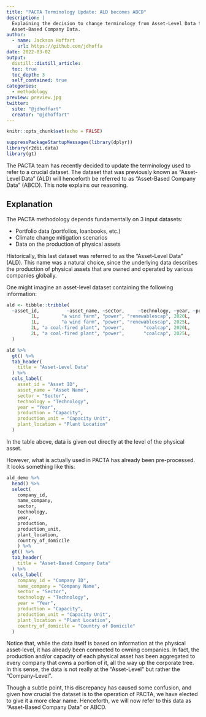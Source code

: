 ```yaml
---
title: "PACTA Terminology Update: ALD becomes ABCD"
description: |
  Explaining the decision to change terminology from Asset-Level Data to 
  Asset-Based Company Data.
author:
  - name: Jackson Hoffart
    url: https://github.com/jdhoffa
date: 2022-03-02
output: 
  distill::distill_article:
  toc: true
  toc_depth: 3
  self_contained: true
categories:
  - methodology
preview: preview.jpg
twitter:
  site: "@jdhoffart"
  creator: "@jdhoffart"
---
```



```r
knitr::opts_chunk$set(echo = FALSE)
```

``` r
suppressPackageStartupMessages(library(dplyr))
library(r2dii.data)
library(gt)
```

The PACTA team has recently decided to update the terminology used to refer to a
crucial dataset. The dataset that was previously known as "Asset-Level Data"
(ALD) will henceforth be referred to as "Asset-Based Company Data" (ABCD). This 
note explains our reasoning. 

## Explanation

The PACTA methodology depends fundamentally on 3 input datasets:

- Portfolio data (portfolios, loanbooks, etc.)
- Climate change mitigation scenarios
- Data on the production of physical assets 

Historically, this last dataset was referred to as the "Asset-Level Data" (ALD). 
This name was a natural choice, since the underlying data describes the 
production of physical assets that are owned and operated by various companies 
globally.

One might imagine an asset-level dataset containing the following information:

``` r

ald <- tibble::tribble(
  ~asset_id,          ~asset_name, ~sector,     ~technology, ~year, ~production, ~production_unit, ~plant_location,
         1L,        "a wind farm", "power", "renewablescap", 2020L,        100L,             "MW",            "ES",
         1L,        "a wind farm", "power", "renewablescap", 2025L,        200L,             "MW",            "ES",
         2L, "a coal-fired plant", "power",       "coalcap", 2020L,        500L,             "MW",            "DE",
         2L, "a coal-fired plant", "power",       "coalcap", 2025L,        300L,             "MW",            "DE"
  )

ald %>% 
  gt() %>%
  tab_header(
    title = "Asset-Level Data"
  ) %>% 
  cols_label(
    asset_id = "Asset ID",
    asset_name = "Asset Name",
    sector = "Sector",
    technology = "Technology",
    year = "Year",
    production = "Capacity",
    production_unit = "Capacity Unit",
    plant_location = "Plant Location"
  )

```

In the table above, data is given out directly at the level of the physical 
asset.

However, what is actually used in PACTA has already been pre-processed. It looks
something like this:

``` r

ald_demo %>%
  head() %>%  
  select(
    company_id, 
    name_company, 
    sector, 
    technology, 
    year, 
    production, 
    production_unit, 
    plant_location, 
    country_of_domicile
    ) %>% 
  gt() %>%
  tab_header(
    title = "Asset-Based Company Data"
  ) %>% 
  cols_label(
    company_id = "Company ID",
    name_company = "Company Name",
    sector = "Sector",
    technology = "Technology",
    year = "Year",
    production = "Capacity",
    production_unit = "Capacity Unit",
    plant_location = "Plant Location",
    country_of_domicile = "Country of Domicile"
  )

```

Notice that, while the data itself is based on information at the physical
asset-level, it has already been connected to owning companies. In fact, the
production and/or capacity of each physical asset has been aggregated to every
company that owns a portion of it, all the way up the corporate tree. In this 
sense, the data is not really at the "Asset-Level" but rather the 
"Company-Level".

Though a subtle point, this discrepancy has caused some confusion, and given how
crucial the dataset is to the operation of PACTA, we have elected to give it a 
more clear name. Henceforth, we will now refer to this data as 
"Asset-Based Company Data" or ABCD.